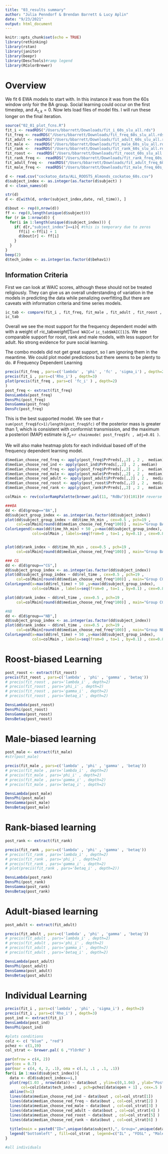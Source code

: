 ```yaml
---
title: "03_results summary"
author: "Julia Penndorf & Brendan Barrett & Lucy Aplin"
date: "9/23/2021"
output: html_document
---
```


```r
knitr::opts_chunk$set(echo = TRUE)
library(rethinking)
library(rstan)
library(janitor)
library(beepr)
library(DescTools)#ramp legend
library(RColorBrewer)
```

# Overview
We fit 6 EWA models to start with. In this instance it was from the 60s window only foir the BA group. 
Social learning could occur on the first timestep, and $A_{t,k}=0$.
Now lets load files of model fits. I will run these longer on the final iteration.
```r
source("02_01_plot_fcns.R")
fit_i <- readRDS("/Users/bbarrett/Downloads/fit_i_60s_slu_all.rds")
fit_freq <- readRDS("/Users/bbarrett/Downloads/fit_freq_60s_slu_all.rds")
fit_adult <- readRDS("/Users/bbarrett/Downloads/fit_adult_60s_slu_all.rds")
fit_male <-  readRDS("/Users/bbarrett/Downloads/fit_male_60s_slu_all.rds")
fit_rank <-  readRDS("/Users/bbarrett/Downloads/fit_rank_60s_slu_all.rds")
fit_roost <-  readRDS("/Users/bbarrett/Downloads/fit_roost_60s_slu_all.rds")
fit_rank_freq <-  readRDS("/Users/bbarrett/Downloads/fit_rank_freq_60s_slu_all.rds")
fit_adult_freq <-  readRDS("/Users/bbarrett/Downloads/fit_adult_freq_60s_slu_all.rds")
fit_male_freq <-  readRDS("/Users/bbarrett/Downloads/fit_male_freq_60s_slu_all.rds")

d <- read.csv("cockatoo_data/ALL_ROOSTS_Almonds_cockatoo_60s.csv")
d$subject_index <- as.integer(as.factor(d$subject) )
d <- clean_names(d)

str(d)
d <- d[with(d, order(subject_index,date, rel_time)), ]

d$bout <- rep(0,nrow(d))
ff <- rep(0,length(unique(d$subject)))
for (r in 1:nrow(d)) {
  for(i in 1:length(unique(d$subject_index))) {
    if( d[r,"subject_index"]==i){ #this is temporary due to zeros
      ff[i] <-ff[i] + 1
      d$bout[r] <- ff[i]
    }
  }
}
beep(2)
d$tech_index <- as.integer(as.factor(d$behav1))
```
## Information Criteria
First we can look at WAIC scores, although these should not be treated religiously.
They can give us an overall understanding of variation in the models in predicting the data while penalizing overfitting.But there are caveats with information criteria and time series models.
```r
ic_tab <- compare(fit_i , fit_freq, fit_male , fit_adult , fit_roost , fit_rank , fit_adult_freq , fit_rank_freq , fit_male_freq)
ic_tab
```
Overall we see the most support for the frequency dependent model with with a weight of `r `ic_tab$weight[1]$` and WAIC=`r `ic_tab$WAIC[1]$`.
We see comparable support for roost, rank and male models, with less support for adult. No strong evidence for pure social learning.

The combo models did not get great support, so I am ignoring them in the meantime. We could plot model predictions but there seems to be plenty to do.
# Frequency Dependent Learning
```r
precis(fit_freq , pars=c('lambda' , 'phi' , 'fc' , 'sigma_i') , depth=2)
precis(fit_i , pars=c('Rho_i') , depth=3)
plot(precis(fit_freq , pars=c( 'fc_i' ) , depth=2)
)
post_freq <- extract(fit_freq)
DensLambda(post_freq)
DensPhi(post_freq)
DensGamma(post_freq)
DensFc(post_freq)
```


This is the best supported model. We see that `r sum(post_freq$fc>1)/length(post_freq$fc)` of the posterior mass is greater than 1, which is consistent with conformist transmission, and the maximum a posteriori (MAP) estimate is $f_c=$`r chainmode( post_freq$fc , adj=0.01 )`.

We will also make heatmap plots for each individual based off of the frequency dependent learning model.
```r
d$median_choose_red_freq <- apply(post_freq$PrPreds[,,2] , 2 ,  median)
d$median_choose_red_ind <- apply(post_ind$PrPreds[,,2] , 2 , median)
d$median_choose_red_freq <- apply(post_freq$PrPreds[,,2] , 2 ,  median)
d$median_choose_red_male <- apply(post_male$PrPreds[,,2] , 2 ,  median)
d$median_choose_red_adult <- apply(post_adult$PrPreds[,,2] , 2 ,  median)
d$median_choose_red_roost <- apply(post_roost$PrPreds[,,2] , 2 ,  median)
d$median_choose_red_rank <- apply(post_rank$PrPreds[,,2] , 2 ,  median)

colMain <- rev(colorRampPalette(brewer.pal(11, "RdBu"))(101))# reverse pallette of ramped colors from 0 to 1 by 0.1 so red in 1 and blue is 0

###BA
dd <- d[d$group=="BA",]
dd$subject_group_index <- as.integer(as.factor(dd$subject_index))
plot(dd$subject_group_index ~ dd$time_hh_min , cex=0.5 , pch=19 ,
     col=colMain[round(dd$median_choose_red_freq*100)] , main="Group BA"   ) 
ColorLegend(x=max(dd$time_hh_min) + 50 ,y=max(dd$subject_group_index), 
            cols=colMain , labels=seq(from=0 , to=1 , by=0.1) , cex=0.8)


plot(dd$rank_index ~ dd$time_hh_min , cex=0.5 , pch=19 ,
     col=colMain[round(dd$median_choose_red_freq*100)] , main="Group BA"   ) 

### CG
dd <- d[d$group=="CG",]
dd$subject_group_index <- as.integer(as.factor(dd$subject_index))
plot(dd$subject_group_index ~ dd$rel_time , cex=0.5 , pch=19 ,
     col=colMain[round(dd$median_choose_red_freq*100)] , main="Group CG"   ) 
ColorLegend(x=max(dd$rel_time) + 50 ,y=max(dd$subject_group_index), 
            cols=colMain , labels=seq(from=0 , to=1 , by=0.1) , cex=0.8)

plot(dd$rank_index ~ dd$rel_time , cex=0.5 , pch=19 ,
     col=colMain[round(dd$median_choose_red_freq*100)] , main="Group CG"   ) 

#NB
dd <- d[d$group=="NB",]
dd$subject_group_index <- as.integer(as.factor(dd$subject_index))
plot(dd$rank_index ~ dd$rel_time , cex=0.5 , pch=19 ,
     col=colMain[round(dd$median_choose_red_freq*100)] , main="Group NB"   ) 
ColorLegend(x=max(dd$rel_time) + 50 ,y=max(dd$subject_group_index), 
            cols=colMain , labels=seq(from=0 , to=1 , by=0.1) , cex=0.8)

```

# Roost-biased Learning
```r
post_roost <- extract(fit_roost)
precis(fit_roost , pars=c('lambda' , 'phi' , 'gamma' , 'betaq'))
# precis(fit_roost , pars='lambda_i' , depth=2)
# precis(fit_roost , pars='phi_i' , depth=2)
# precis(fit_roost , pars='gamma_i' , depth=2)
# precis(fit_roost , pars='betaq_i' , depth=2)

DensLambda(post_roost)
DensPhi(post_roost)
DensGamma(post_roost)
DensBetaq(post_roost)
```

# Male-biased learning
```r
post_male <- extract(fit_male)
#str(post_male)

precis(fit_male , pars=c('lambda' , 'phi' , 'gamma' , 'betaq'))
# precis(fit_male , pars='lambda_i' , depth=2)
# precis(fit_male , pars='phi_i' , depth=2)
# precis(fit_male , pars='gamma_i' , depth=2)
# precis(fit_male , pars='betaq_i' , depth=2)

DensLambda(post_male)
DensPhi(post_male)
DensGamma(post_male)
DensBetaq(post_male)

```
# Rank-biased learning
```r
post_rank <- extract(fit_rank)

precis(fit_rank , pars=c('lambda' , 'phi' , 'gamma' , 'betaq'))
# precis(fit_rank , pars='lambda_i' , depth=2)
# precis(fit_rank , pars='phi_i' , depth=2)
# precis(fit_rank , pars='gamma_i' , depth=2)
# plot(precis(fit_rank , pars='betaq_i' , depth=2))

DensLambda(post_rank)
DensPhi(post_rank)
DensGamma(post_rank)
DensBetaq(post_rank)
```
# Adult-biased learning
```r
post_adult <- extract(fit_adult)

precis(fit_adult , pars=c('lambda' , 'phi' , 'gamma' , 'betaq'))
# precis(fit_adult , pars='lambda_i' , depth=2)
# precis(fit_adult , pars='phi_i' , depth=2)
# precis(fit_adult , pars='gamma_i' , depth=2)
# precis(fit_adult , pars='betaq_i' , depth=2)

DensLambda(post_adult)
DensPhi(post_adult)
DensGamma(post_adult)
DensBetaq(post_adult)
```
# Individual Learning
```r
precis(fit_i , pars=c('lambda' , 'phi' , 'sigma_i') , depth=2)
precis(fit_i , pars=c('Rho_i') , depth=3)
post_ind <- extract(fit_i)
DensLambda(post_ind)
DensPhi(post_ind)
```

```r
#plots conditions
colz <- c( "blue" , "red")
pchez <- c(1,19)
col_strat <- brewer.pal( 6 ,"YlOrRd" )

par(mfrow = c(4, 2))
par(cex = 0.7)
par(mar = c(4, 4, 2, .1), oma = c(.1, .1 , .1, .1))
for(i in 1:max(d$subject_index)){
  data <- d[d$subject_index==i,]
  plot(rep(1.03 , nrow(data)) ~ data$bout , ylim=c(0,1.04) , ylab="Post Med Prob Choose Red" , xlab="foraging bout" ,
       col=colz[data$tech_index] , pch=pchez[data$open + 1] , cex=.5 )
  abline(h=1)
  lines(data$median_choose_red_ind ~ data$bout , col=col_strat[1])
  lines(data$median_choose_red_freq ~ data$bout , col=col_strat[2] )
  lines(data$median_choose_red_male ~ data$bout , col=col_strat[3] )
  lines(data$median_choose_red_adult ~ data$bout , col=col_strat[4] )
  lines(data$median_choose_red_roost ~ data$bout , col=col_strat[5] )
  lines(data$median_choose_red_rank ~ data$bout , col=col_strat[6] )
  
  title(main = paste0("ID=",unique(data$subject),", Group=",unique(data$group),", Sex=",unique(data$sex_index),", Age=",unique(data$age_index)) , cex.main=1)
  legend("bottomleft" , fill=col_strat , legend=c("IL" , "FDSL" , "MaleBSL" , "AdultBSL" , "RoostBSL" , "RankBSL") , bty='n' , cex=0.5 )
}

#all individuals
```